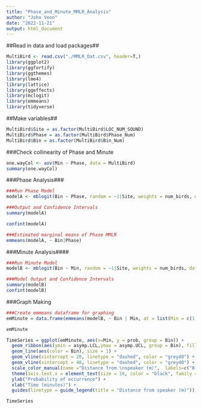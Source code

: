 ```yaml
---
title: "Phase_and_Minute_MMLR_Analysis"
author: "John Veon"
date: "2022-11-21"
output: html_document
---
```


##Read in data and load packages##
```r

MultiBird <- read.csv("./MMLR_Dat.csv", header=T,)
library(ggplot2) 
library(ggfortify)
library(ggthemes)
library(lme4)
library(lattice)
library(ggeffects)
library(mclogit)
library(emmeans)
library(tidyverse)
```

##Make variables##
```r
MultiBird$Site = as.factor(MultiBird$LOC_NUM_SOUND)
MultiBird$Phase = as.factor(MultiBird$Phase_Num)
MultiBird$Bin = as.factor(MultiBird$Bin_Num)
```

###Check collinearity of Phase and Minute
```r
one.wayCol <- aov(Min ~ Phase, data = MultiBird)
summary(one.wayCol)
```

###Phase Analysis###
```r
###Run Phase Model
modelA <- mblogit(Bin ~ Phase, random = ~1|Site, weights = num_birds, data = MultiBird, control = mmclogit.control(epsilon = 1e-05, maxit = 30))
```

```r
###Output and Confidence Intervals
summary(modelA)

confint(modelA)
```


```r
###Estimated marginal means of Phase MMLR
emmeans(modelA, ~ Bin|Phase)
```


###Minute Analysis####
```r
###Run Minute Model
modelB <- mblogit(Bin ~ Min, random = ~1|Site, weights = num_birds, data = MultiBird, control = mmclogit.control(epsilon = 1e-05, maxit = 30))
```


```r
###Model Output and Confidence Intervals
summary(modelB)
confint(modelB)
```

###Graph Making
```r
###Create emmeans dataframe for graphing
emMinute = data.frame(emmeans(modelB, ~ Bin | Min, at = list(Min = c(1:60))))

emMinute
```


```r
TimeSeries = ggplot(emMinute, aes(x=Min, y = prob, group = Bin)) + 
  geom_ribbon(aes(ymin = asymp.LCL,ymax = asymp.UCL, group = Bin), fill = "grey70", alpha = 0.5) + 
  geom_line(aes(color = Bin), size = 1) +
  geom_vline(xintercept = 20, linetype = "dashed", color = "grey40") +
  geom_vline(xintercept = 40, linetype = "dashed", color = "grey40") +
  scale_color_manual(name ="Distance from \nspeaker (m)",  labels=c("0-25", "25-50", "50-75", "75-100"), values = c("#000000", "#E69F00", "#56B4E9", "#CC79A7"))+
  theme(axis.text.x = element_text(size = 16, color = "black", family = "Arial"), axis.text.y = element_text(size = 16, color = "black", family = "Arial"), axis.title.y = element_text(size = 18, family = "Arial"), axis.title.x = element_text(size = 18, family = "Arial"), legend.title = element_text(size = 18, family = "Arial"), legend.text = element_text(size = 16, color = "black", family = "Arial"), panel.background = element_rect(fill = "white"), panel.border = element_blank(), axis.line = element_line(colour = "black"), plot.title = element_text(hjust = 0.5)) + 
  ylab("Probability of occurrence") + 
  xlab("Time (minutes)") +
  guides(linetype = guide_legend(title = "Distance from speaker (m)"))

TimeSeries
```

